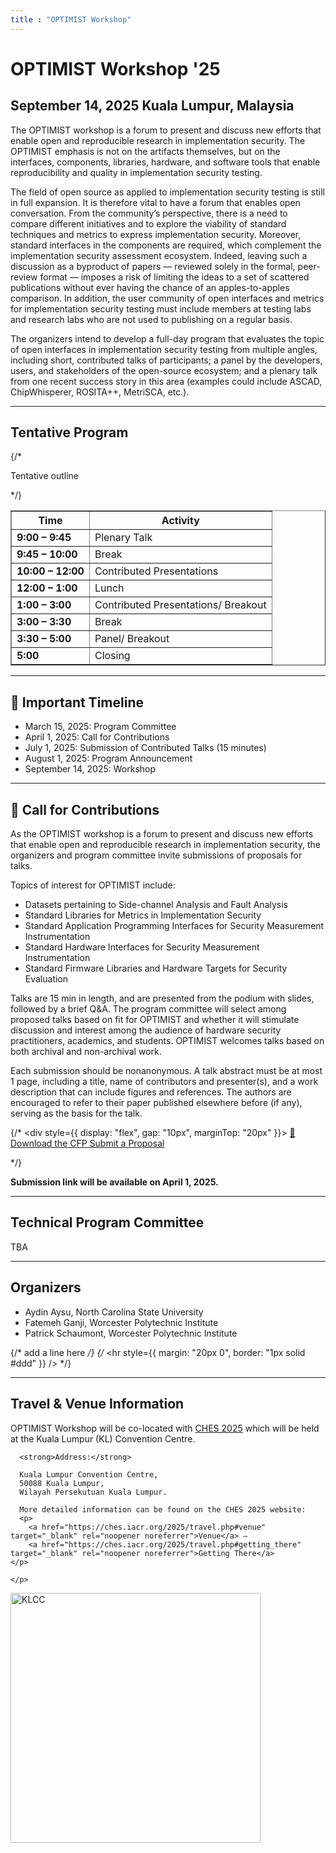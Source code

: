 ```yaml
---
title : "OPTIMIST Workshop"
---
```


# OPTIMIST Workshop '25
## September 14, 2025 Kuala Lumpur, Malaysia

The OPTIMIST workshop is a forum to present and discuss new efforts that enable open and  reproducible research in implementation security. The OPTIMIST emphasis is not on the artifacts  themselves, but on the interfaces, components, libraries, hardware, and software tools that enable  reproducibility and quality in implementation security testing. 

The field of open source as applied to implementation security testing is still in full expansion. It is  therefore vital to have a forum that enables open conversation. From the community’s perspective,  there is a need to compare different initiatives and to explore the viability of standard techniques and  metrics to express implementation security. Moreover, standard interfaces in the components are required, which complement the implementation security assessment ecosystem. Indeed, leaving  such a discussion as a byproduct of papers — reviewed solely in the formal, peer-review format —  imposes a risk of limiting the ideas to a set of scattered publications without ever having the chance  of an apples-to-apples comparison. In addition, the user community of open interfaces and metrics  for implementation security testing must include members at testing labs and research labs who are  not used to publishing on a regular basis. 

The organizers intend to develop a full-day program that evaluates the topic of open interfaces in  implementation security testing from multiple angles, including short, contributed talks of  participants; a panel by the developers, users, and stakeholders of the open-source ecosystem; and  a plenary talk from one recent success story in this area (examples could include ASCAD,  ChipWhisperer, ROSITA++, MetriSCA, etc.).   

---

## Tentative Program

<div style={{ display: "flex", justifyContent: "center", marginTop: "2rem" }}>
  <div>
    {/* <p style={{ textAlign: "center", fontStyle: "italic" }}>Tentative outline</p> */}
    <table border="1" cellPadding="8" cellSpacing="0" style={{ borderCollapse: "collapse", textAlign: "left", width: "100%", minWidth: "400px" }}>
      <thead>
        <tr style={{ backgroundColor: "black", color: "white" }}>
          <th>Time</th>
          <th>Activity</th>
        </tr>
      </thead>
      <tbody>
        <tr style={{ backgroundColor: "#e6e6e6" }}>
          <td><strong>9:00 – 9:45</strong></td>
          <td>Plenary Talk</td>
        </tr>
        <tr>
          <td><strong>9:45 – 10:00</strong></td>
          <td>Break</td>
        </tr>
        <tr style={{ backgroundColor: "#e6e6e6" }}>
          <td><strong>10:00 – 12:00</strong></td>
          <td>Contributed Presentations</td>
        </tr>
        <tr>
          <td><strong>12:00 – 1:00</strong></td>
          <td>Lunch</td>
        </tr>
        <tr style={{ backgroundColor: "#e6e6e6" }}>
          <td><strong>1:00 – 3:00</strong></td>
          <td>Contributed Presentations/ Breakout</td>
        </tr>
        <tr>
          <td><strong>3:00 – 3:30</strong></td>
          <td>Break</td>
        </tr>
        <tr style={{ backgroundColor: "#e6e6e6" }}>
          <td><strong>3:30 – 5:00</strong></td>
          <td>Panel/ Breakout</td>
        </tr>
        <tr>
          <td><strong>5:00</strong></td>
          <td>Closing</td>
        </tr>
      </tbody>
    </table>
  </div>
</div>

---

## 📅 Important Timeline
- March 15, 2025: Program Committee
- April 1, 2025: Call for Contributions
- July 1, 2025: Submission of Contributed Talks (15 minutes)
- August 1, 2025: Program Announcement
- September 14, 2025: Workshop


---

<h2>📢 Call for Contributions</h2>
<p>As the OPTIMIST workshop is a forum to present and discuss new efforts that enable open and reproducible research in implementation security, the organizers and program committee invite submissions of proposals for talks. </p> 

Topics of interest for OPTIMIST include:

<ul>
<li>Datasets pertaining to Side-channel Analysis and Fault Analysis</li>
<li>Standard Libraries for Metrics in Implementation Security</li>
<li>Standard Application Programming Interfaces for Security Measurement Instrumentation</li>
<li>Standard Hardware Interfaces for Security Measurement Instrumentation</li>
<li>Standard Firmware Libraries and Hardware Targets for Security Evaluation</li>
</ul>
<p>Talks are 15 min in length, and are presented from the podium with slides, followed by a brief Q&A. The program committee will select among proposed talks based on fit for OPTIMIST and whether it will stimulate discussion and interest among the audience of hardware security practitioners, academics, and students. OPTIMIST welcomes talks based on both archival and non-archival work.</p>

<p>Each submission should be nonanonymous. A talk abstract must be at most 1 page, including a title, name of contributors and presenter(s), and a work description that can include figures and references. The authors are encouraged to refer to their paper published elsewhere before (if any), serving as the basis for the talk.</p>

{/* <div style={{ display: "flex", gap: "10px", marginTop: "20px" }}>
  <a href="/pdf/ches24-cfp.pdf" className="button button--primary">
    📄 Download the CFP
  </a>
  <a href="https://easychair.org/conferences/?conf=optimist2024" className="button button--secondary">
    Submit a Proposal
  </a>
</div> */}

**Submission link will be available on April 1, 2025.**

---

## Technical Program Committee
TBA

---


## Organizers
- Aydin Aysu, North Carolina State University
- Fatemeh Ganji, Worcester Polytechnic Institute
- Patrick Schaumont, Worcester Polytechnic Institute

{/* add a line here */}
{/* <hr style={{ margin: "20px 0", border: "1px solid #ddd" }} />        */}

---

## Travel & Venue Information

<div style={{ display: 'flex', alignItems: 'center' }}>
  <div style={{ flex: 1 }}>
    <p>
      OPTIMIST Workshop will be co-located with <a href="https://ches.iacr.org/2025" target="_blank" rel="noopener noreferrer">CHES 2025</a> which will be held at the Kuala Lumpur (KL) Convention Centre.

      <strong>Address:</strong>

      Kuala Lumpur Convention Centre,  
      50088 Kuala Lumpur,  
      Wilayah Persekutuan Kuala Lumpur.  

      More detailed information can be found on the CHES 2025 website:  
      <p>
        <a href="https://ches.iacr.org/2025/travel.php#venue" target="_blank" rel="noopener noreferrer">Venue</a> — 
        <a href="https://ches.iacr.org/2025/travel.php#getting_there" target="_blank" rel="noopener noreferrer">Getting There</a>
    </p>

    </p>
  </div>
  <div style={{ marginLeft: '20px' }}>
    <a href="https://ches.iacr.org/2025/images/KLCC.jpg" target="_blank" rel="noopener noreferrer">
      <img src="https://ches.iacr.org/2025/images/KLCC.jpg" alt="KLCC" width="400" />
    </a>
  </div>
</div>

